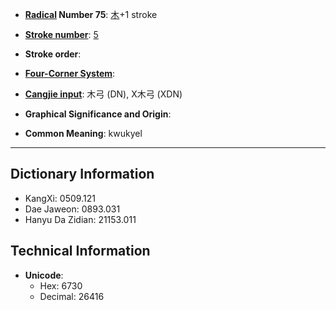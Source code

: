 * '''[[Wiktionary:Chinese radical index| Radical]] Number 75''': [[Wiktionary:Chinese radical index 木|木]]+1 stroke

* '''[[Wiktionary:Chinese total strokes index|Stroke number]]''': [[Wiktionary:Chinese total strokes index 5|5]]

* '''Stroke order''': 

* '''[[Wiktionary:Chinese four corner index|Four-Corner System]]''': 

* '''[[Wiktionary:Chinese Cangjie index|Cangjie input]]''': 木弓 (DN), X木弓 (XDN)

* '''Graphical Significance and Origin''': 

* '''Common Meaning''': kwukyel

----

== Dictionary Information ==

* KangXi: 0509.121
* Dae Jaweon: 0893.031
* Hanyu Da Zidian: 21153.011

== Technical Information ==

* '''Unicode''':
** Hex: 6730
** Decimal: 26416